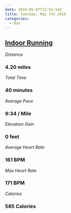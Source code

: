 ```yaml
---
date: 2019-05-07T12:54:54Z
title: Tuesday, May 7th 2019
categories:
  - Run
---
```

## [Indoor Running](https://www.strava.com/activities/2350099532)

_Distance_

### 4.20 miles

_Total Time_

### 40 minutes

_Average Pace_

### 9:34 / Mile

_Elevation Gain_

### 0 feet

_Average Heart Rate_

### 161 BPM

_Max Heart Rate_

### 171 BPM

_Calories_

### 585 Calories